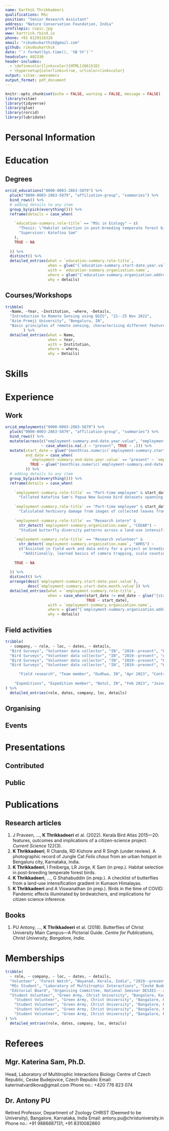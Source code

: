 ```yaml
---
name: Karthik Thrikkadeeri
qualifications: MSc
position: "Senior Research Assistant"
address: "Nature Conservation Foundation, India"
profilepic: cvpic.jpg
www: kartrick.rbind.io
phone: +91 8129116328
email: "rikudoukarthik@gmail.com"
github: rikudoukarthik
date: "`r format(Sys.time(), '%B %Y')`"
headcolor: A92330
header-includes:
  - \definecolor{linkscolor}{HTML}{66151D}
  - \hypersetup{colorlinks=true, urlcolor=linkscolor}
output: vitae::awesomecv
output_format: pdf_document
---
```


```r
knitr::opts_chunk$set(echo = FALSE, warning = FALSE, message = FALSE)
library(vitae)
library(tidyverse)
library(glue)
library(rorcid)
library(lubridate)
```

\hspace{1cm}
\hspace{1cm}

# Personal Information

\begin{tabbing}

\textsc{Date of Birth} \hspace{0.5cm} \= 24 March 1999 \\
\textsc{Sex} \> Male (he/him) \\
\textsc{Nationality} \> Indian \\
\textsc{Marital Status} \> Unmarried \\
\textsc{Driving Licence} \> LMV \& MCWG (India) \\
\textsc{Languages} \> English, Malayalam (native), Hindi \\
\textsc{Interests} \> Ecological research (community ecology, migration, biogeography) \\
 \> Birdwatching \href{https://ebird.org/profile/ODQxNTky}{(eBird profile)} \\
 \> Poetry and creative non-fiction writing \\
 \> Quantitative data analysis and visualisation \href{https://kartrick.rbind.io/kartrix/}{(fun data projects)} \\

\end{tabbing}

# Education

## Degrees

```r
orcid_educations("0000-0003-2863-5879") %>% 
  pluck("0000-0003-2863-5879", "affiliation-group", "summaries") %>% 
  bind_rows() %>% 
  # adding details to any item
  group_by(pick(everything())) %>% 
  reframe(details = case_when(
    
    `education-summary.role-title` == "MSc in Ecology" ~ c(
      "Thesis: \"Habitat selection in post-breeding temperate forest birds\"",
      "Supervisor: Kateřina Sam"
    ),
    TRUE ~ NA
    
  )) %>% 
  distinct() %>% 
  detailed_entries(what = `education-summary.role-title`,
                   when = glue("{`education-summary.start-date.year.value`}--{`education-summary.end-date.year.value`}"),
                   with = `education-summary.organization.name`,
                   where = glue("{`education-summary.organization.address.city`}, {`education-summary.organization.address.country`}"),
                   why = details)
```

## Courses/Workshops

```r
tribble(
  ~Name, ~Year, ~Institution, ~where, ~Details,
  "Introduction to Remote Sensing using QGIS", "21--25 Nov 2022", 
  "Azim Premji University", "Bengaluru, IN", 
  "Basic principles of remote sensing, characterising different features of land surface, generating maps with land cover statistics",
        ) %>% 
  detailed_entries(what = Name, 
                   when = Year,
                   with = Institution, 
                   where = where,
                   why = Details)
```


# Skills

\begin{tabbing}

\textsc{Fieldwork} \hspace{0.5cm} \= Experience with bird research, butterfly and odonate surveys, vegetation sampling \\
\textsc{Software} \> R, R Markdown, Git/GitHub, MS Office, ImageJ \\

\end{tabbing}




# Experience

## Work

```r
orcid_employments("0000-0003-2863-5879") %>% 
  pluck("0000-0003-2863-5879", "affiliation-group", "summaries") %>% 
  bind_rows() %>% 
  mutate(across(c("employment-summary.end-date.year.value", "employment-summary.end-date.month.value"),
                ~ case_when(is.na(.) ~ "present", TRUE ~ .))) %>% 
  mutate(start_date = glue("{month(as.numeric(`employment-summary.start-date.month.value`), label = TRUE)} {`employment-summary.start-date.year.value`}"),
         end_date = case_when(
           `employment-summary.end-date.year.value` == "present" ~ `employment-summary.end-date.year.value`,
           TRUE ~ glue("{month(as.numeric(`employment-summary.end-date.month.value`), label = TRUE)} {`employment-summary.end-date.year.value`}")
         )) %>% 
  # adding details to any item
  group_by(pick(everything())) %>% 
  reframe(details = case_when(
    
    `employment-summary.role-title` == "Part-time employee" & start_date == "Dec 2020" ~ 
      "Collated Kateřina Sam's Papua New Guinea bird datasets spanning c. 4 years and uploaded to eBird",
    
    `employment-summary.role-title` == "Part-time employee" & start_date == "Oct 2020" ~ 
      "Calculated herbivory damage from images of collected leaves from Cameroon using ImageJ software",
    
    `employment-summary.role-title` == "Research intern" & 
      str_detect(`employment-summary.organization.name`, "CEDAR") ~ 
      "Studied butterfly diversity patterns across a land-use intensification gradient in oak-pine forests of Kumaon Himalayas",
    
    `employment-summary.role-title` == "Research volunteer" & 
      str_detect(`employment-summary.organization.name`, "ARRS") ~ 
      c("Assisted in field work and data entry for a project on breeding ecology of the Yellow-wattled Lapwing",
        "Additionally, learned basics of camera trapping, scale counting for snakes and PCQ vegetation survey"),
    
    TRUE ~ NA
    
  )) %>% 
  distinct() %>% 
  arrange(desc(`employment-summary.start-date.year.value`),
          desc(`employment-summary.start-date.month.value`)) %>% 
  detailed_entries(what = `employment-summary.role-title`,
                   when = case_when(start_date != end_date ~ glue("{start_date}--{end_date}"),
                                    TRUE ~ start_date),
                   with = `employment-summary.organization.name`,
                   where = glue("{`employment-summary.organization.address.city`}, {`employment-summary.organization.address.country`}"),
                   why = details)
```


## Field activities

```r
tribble(
  ~ company, ~ role, ~ loc, ~ dates, ~ details,
  "Bird Surveys", "Volunteer data collector", "IN", "2019--present", "Periyar Bird Survey (Jan 2023) in Periyar Tiger Reserve, Kerala (team lead)",
  "Bird Surveys", "Volunteer data collector", "IN", "2019--present", "Attappady Bird Survey (Dec 2022) in Attappady, Kerala (team lead)",
  "Bird Surveys", "Volunteer data collector", "IN", "2019--present", "Panna Bird Survey (Mar 2022) in Panna Tiger Reserve, Madhya Pradesh (team lead)",
  "Bird Surveys", "Volunteer data collector", "IN", "2019--present", "Wet Season Survey of Kerala Bird Atlas (Jul 2019) in Silent Valley National Park, Kerala",

      "Field research", "Team member", "Dudhwa, IN", "Apr 2023", "Contributed to data collection and discussions during the Bengal Florican survey (part of the grassland monitoring project of The Habitats Trust) in Dudhwa--Pilibhit landscape, Uttar Pradesh",
  
    "Expeditions", "Expedition member", "Betul, IN", "Feb 2023", "Joined mini-expedition to survey the birds of Betul, an underbirded district in Madhya Pradesh"
) %>% 
  detailed_entries(role, dates, company, loc, details)
```

## Organising

## Events



# Presentations

## Contributed

\begin{tabbing}

\textbf{2023}. \= Talk: \textit{Citizen Science at NCF Field Sites} (with Mittal Gala). \\
\> NCF Annual Meet 2023, Mysuru, IN. \\

\textbf{2022}. \> Talk: \textit{The impact of the COVID-19 pandemic on birding and birds in India}. \\
\> NCF Annual Meet 2022, Mysuru, IN. \href{https://kartrick.rbind.io/talk/2022_ncf-am_covid-ebirding/}{(See slides or code)} \\

\textbf{2022}. \> Talk: \textit{The impact of the COVID-19 pandemic on birding and birds in India}. \\
\> International Ornithological Congress (IOC) 2022, online. \href{https://kartrick.rbind.io/talk/2022_ioc-covid-ebirding/}{(See slides or code)} \\

\textbf{2022}. \> Poster: \textit{The impact of the COVID-19 pandemic on bird monitoring in India}. \\
\> Bird Monitoring Symposium (BMS) 2022, online. \\

\textbf{2019}. \> Talk: \textit{Inventory of butterfly species along a land-use intensification gradient in moist temperate forest biome} \\
\> \textit{in Kumaon Himalayas}. \\
\> Ecology Seminar, University of South Bohemia, CZ. \\

\textbf{2018}. \> Talk: \textit{A study on avian diversity in an industrial area of the Palghat Gap}. \\
\> National Seminar on Development and Ecological Sustainability: Issues in Emerging India (DESIEI) 2018, \\
\> Bengaluru, IN. \\

\end{tabbing}

## Public

\begin{tabbing}

\textbf{2023}. \= Workshop: \textit{Analysing eBird data with R} (with Praveen J; c. 20 participants). \\
\> Kerala Bird Monitoring Meet (KBMM) 2023, Thrissur, IN. \\

\end{tabbing}

# Publications

## Research articles

<!-- This can be selected publications, so manually enter. Particularly since space is limited and need to highlight my name. -->

1. J Praveen, ..., **K Thrikkadeeri** et al. (2022). Kerala Bird Atlas 2015---20: features, outcomes and implications of a citizen-science project. *Current Science* 122(3). 
1. **K Thrikkadeeri**, R Chanda, RD Kishore and R Singh (under review). A photographic record of Jungle Cat *Felis chaus* from an urban hotspot in Bengaluru city, Karnataka, India.
1. **K Thrikkadeeri**, I Freiberga, LR Jorge, K Sam (in prep.). Habitat selection in post-breeding temperate forest birds.
1. **K Thrikkadeeri**, ..., G Shahabuddin (in prep.). A checklist of butterflies from a land-use intensification gradient in Kumaon Himalayas.
1. **K Thrikkadeeri** and A Viswanathan (in prep.). Birds in the time of COVID: Pandemic effects illuminated by birdwatchers, and implications for citizen science inference.

## Books 

1. PU Antony, ..., **K Thrikkadeeri** et al. (2018). Butterflies of Christ University Main Campus---A Pictorial Guide. *Centre for Publications, Christ University, Bangalore, India*. 

# Memberships

```r

tribble(
  ~ role, ~ company, ~ loc, ~ dates, ~ details,
  "Volunteer", "Forest Watch", "Wayanad, Kerala, India", "2019--present", NA,
  "MSc Student", "Laboratory of Multitrophic Interactions", "České Budějovice, Czech Republic", "2019--2021", NA, 
  "Editorial Board", "Organising Committee, National Seminar DESIEI---2018", "Bangalore, Karnataka, India", "2018", "Majorly involved in all editorial work including editing, proofreading, typesetting and publishing of Abstracts book",
  "Student Volunteer", "Green Army, Christ University", "Bangalore, Karnataka, India", "2016--19", "A student-based forum for wildlife and conservation",
    "Student Volunteer", "Green Army, Christ University", "Bangalore, Karnataka, India", "2016--19", "Organised and took part in multiple nature camps and day-treks",
    "Student Volunteer", "Green Army, Christ University", "Bangalore, Karnataka, India", "2016--19", "Helped organise national seminars and conducted several awareness programmes like wildlife-themed workshops",
    "Student Volunteer", "Green Army, Christ University", "Bangalore, Karnataka, India", "2016--19", "Conducted tree counts and tree plantation drives",
    "Student Volunteer", "Green Army, Christ University", "Bangalore, Karnataka, India", "2016--19", "Worked for the rejuvenation of a dying lake in Bangalore city which included working with government authorities and acted as a liaison for the local communities"
) %>% 
  detailed_entries(role, dates, company, loc, details)

```


# Referees

## Mgr. Katerina Sam, Ph.D.
Head, Laboratory of Multitrophic Interactions \newline
Biology Centre of Czech Republic, Ceske Budejovice, Czech Republic \newline
Email: katerinatvardikova@gmail.com \newline
Phone no.: +420 776 823 074

## Dr. Antony PU
Retired Professor, Department of Zoology \newline
CHRIST (Deemed to be University), Bangalore, Karnataka, India \newline
Email: antony.pu@christuniversity.in \newline
Phone no.: +91 9886887131, +91 8310082860